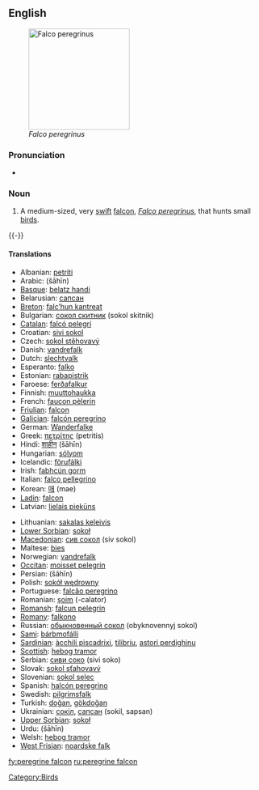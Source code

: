 {{wikipedia|Peregrine Falcon}}
==English==
[[Image:PeregrineFalcon.jpg|thumb|right|200px|''Falco peregrinus'']]

===Pronunciation===
* {{IPA|/'pɛɻɛgɻaɪn'fælkɒn/}}

===Noun===
{{en-noun|sg=[[peregrine]] [[falcon]]}}

# A medium-sized, very [[swift]] [[falcon]], ''[[Falco peregrinus]]'', that hunts small [[bird]]s.

{{-}}

====Translations====
{{trans-top|Falco peregrinus}}
* Albanian: [[petriti]]
* Arabic: {{Arab|[[شاهين]]}} (šāhīn)
* [[Basque]]: [[belatz handi]]
* Belarusian: [[сапсан]]
* [[Breton]]: [[falc’hun kantreat]]
* Bulgarian: [[сокол скитник]] (sokol skitnik)
* [[Catalan]]: [[falcó pelegrí]]
* Croatian: [[sivi sokol]]
* Czech: [[sokol stěhovavý]]
* Danish: [[vandrefalk]]
* Dutch: [[slechtvalk]] {{m}}
* Esperanto: [[falko]]
* Estonian: [[rabapistrik]]
* Faroese: [[ferðafalkur]]
* Finnish: [[muuttohaukka]]
* French: [[faucon pèlerin]] {{m}}
* [[Friulian]]: [[falcon]]
* [[Galician]]: [[falcón peregrino]]
* German: [[Wanderfalke]] {{m}}
* Greek: [[πετρίτης]] (petritis) {{m}}
* Hindi: [[शाहीन]] (šāhīn)
* Hungarian: [[sólyom]]
* Icelandic: [[förufálki]]
* Irish: [[fabhcún gorm]]
* Italian: [[falco pellegrino]] {{m}}
* Korean: [[매]] (mae)
* [[Ladin]]: [[falcon]]
* Latvian: [[lielais piekūns]]
{{trans-mid}}
* Lithuanian: [[sakalas keleivis]]
* [[Lower Sorbian]]: [[sokoł]]
* [[Macedonian]]: [[сив сокол]] (siv sokol)
* Maltese: [[bies]]
* Norwegian: [[vandrefalk]]
* [[Occitan]]: [[moisset pelegrin]]
* Persian: {{fa-Arab|[[شاهین]]}} (šāhīn)
* Polish: [[sokół wędrowny]]
* Portuguese: [[falcão peregrino]]
* Romanian: [[şoim]] (-calator)
* [[Romansh]]: [[falcun pelegrin]]
* [[Romany]]: [[falkono]] {{m}}
* Russian: [[обыкновенный сокол]] (obyknovennyj sokol)
* [[Sami]]: [[bárbmofálli]]
* [[Sardinian]]: [[àcchili piscadrixi]], [[tilibriu]], [[astori perdighinu]]
* [[Scottish]]: [[hebog tramor]]
* Serbian: [[сиви соко]] (sivi soko)
* Slovak: [[sokol sťahovavý]]
* Slovenian: [[sokol selec]] {{m}}
* Spanish: [[halcón peregrino]] {{m}}
* Swedish: [[pilgrimsfalk]]
* Turkish: [[doğan]], [[gökdoğan]]
* Ukrainian: [[сокіл]], [[сапсан]] (sokil, sapsan)
* [[Upper Sorbian]]: [[sokoł]]
* Urdu: {{ur-Arab|[[شاہین]]}} (šāhīn)
* Welsh: [[hebog tramor]]
* [[West Frisian]]: [[noardske falk]]
{{trans-bottom}}

[[Category:Birds]]

[[fy:peregrine falcon]]
[[ru:peregrine falcon]]